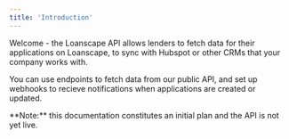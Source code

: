 ```yaml
---
title: 'Introduction'
---
```


Welcome - the Loanscape API allows lenders to fetch data for their applications on Loanscape, to sync with Hubspot or other CRMs that your company works with.

You can use endpoints to fetch data from our public API, and set up webhooks to recieve notifications when applications are created or updated.

<Tip>
  **Note:** this documentation constitutes an initial plan and the API is not yet live.
</Tip>